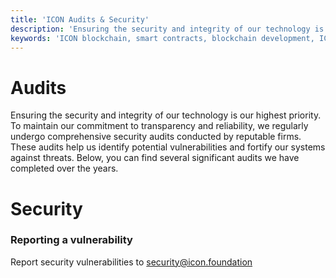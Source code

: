 ```yaml
---
title: 'ICON Audits & Security'
description: 'Ensuring the security and integrity of our technology is our highest priority.'
keywords: 'ICON blockchain, smart contracts, blockchain development, ICON smart contract tutorial'
---
```



# Audits

Ensuring the security and integrity of our technology is our highest priority. To maintain our commitment to transparency and reliability, we regularly undergo comprehensive security audits conducted by reputable firms. These audits help us identify potential vulnerabilities and fortify our systems against threats. Below, you can find several significant audits we have completed over the years.

<AuditCards />

# Security

### Reporting a vulnerability

Report security vulnerabilities to [security@icon.foundation](mailto:security@icon.foundation)
